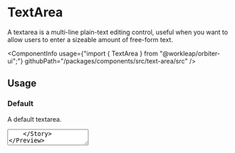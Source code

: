 
<Meta
    title="Components/TextArea"
    id="textarea"
/>

# TextArea

<Tagline>A textarea is a multi-line plain-text editing control, useful when you want to allow users to enter a sizeable amount of free-form text.</Tagline>

<ComponentInfo
    usage={"import { TextArea } from \"@workleap/orbiter-ui\";"}
    githubPath="/packages/components/src/text-area/src"
/>

## Usage

### Default

A default textarea.

<Preview>
    <Story name="default">
        <TextArea placeholder="Why should you go to space?" />
    </Story>
</Preview>

### Value

A textarea can have a value.

<Preview>
    <Story name="value">
        <TextArea defaultValue="To fly high!" placeholder="Why should you go to space?" />
    </Story>
</Preview>

### Max Rows

A textarea can be limited to a maximum number of rows.

<Preview>
    <Story name="max rows">
        <Inline>
            <TextArea maxRows={5} placeholder="Why should you go to space?" />
        </Inline>
    </Story>
</Preview>


### Rows

A textarea can chose the number of rows to display.

<Preview>
    <Story name="rows">
        <Inline>
            <TextArea rows={8} placeholder="Why should you go to space?" />
        </Inline>
    </Story>
</Preview>


### Disabled

A textarea can be disabled.

<Preview>
    <Story name="disabled">
        <TextArea disabled placeholder="Why should you go to space?" />
    </Story>
</Preview>

### Readonly

A textarea can be readonly.

<Preview>
    <Story name="readonly">
        <TextArea readOnly defaultValue="NASA selected SpaceX to develop a lunar optimized Starship to transport crew between lunar orbiter and the surface of the Moon as part of NASA's Artemis program." placeholder="Winner announcement" />
    </Story>
</Preview>

### Loading

A textarea can show that it is currently loading data.

<Preview>
    <Story name="loading">
        <TextArea loading placeholder="Why should you go to space?" />
    </Story>
</Preview>

### Fluid

A textarea can take the width of its container.

<Preview>
    <Story name="fluid">
        <TextArea fluid placeholder="Why should you go to space?" />
    </Story>
</Preview>

### Validation

A textarea can display a validation state to communicate to the user whether the current value is valid or invalid. Implement your own validation logic in your app and pass either `"valid"` or `"invalid"` to the input via the `validationState` prop.

The example below illustrates how one would validate that a text area doesn't exceed 25 characters (yes it could also be done with maxLength).

<Preview filePath="/text-area/docs/LengthValidation" />

### Controlled

A textarea `value` can be handled in controlled mode.

<Preview filePath="/text-area/docs/ControlledTextArea" />

## API

### TextArea

<ComponentInfo
    usage={"import { TextArea } from \"@workleap/orbiter-ui\";"}
    inherits={[InnerTextArea.defaultElement, "styled-component"]}
    compact
/>

<ArgsTable of={InnerTextArea} sort="alpha" />


